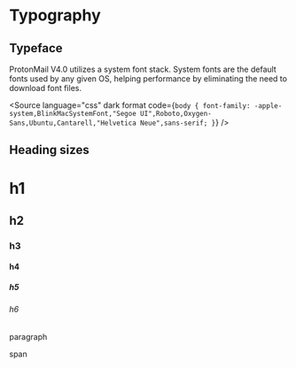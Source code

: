 
<Meta title={getTitle(__filename)} />

# Typography

## Typeface

ProtonMail V4.0 utilizes a system font stack. System fonts are the default fonts used by any given OS, helping performance by eliminating the need to download font files.

<Source
    language="css"
    dark
    format
    code={`
body {
  font-family: -apple-system,BlinkMacSystemFont,"Segoe UI",Roboto,Oxygen-Sans,Ubuntu,Cantarell,"Helvetica Neue",sans-serif;
}
`}
/>

## Heading sizes

<div>
    <h1>h1</h1>
    <h2>h2</h2>
    <h3>h3</h3>
    <h4>h4</h4>
    <h5>h5</h5>
    <h6>h6</h6>
    <p>paragraph</p>
    <span>span</span>
</div>
